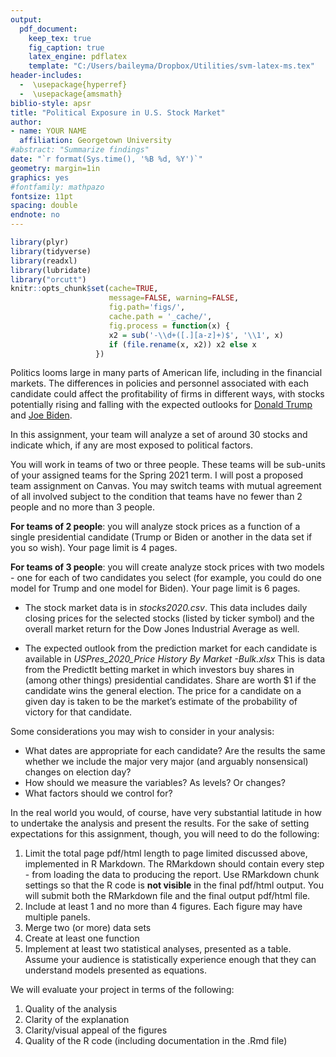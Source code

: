 ---
output: 
  pdf_document:
    keep_tex: true
    fig_caption: true
    latex_engine: pdflatex
    template: "C:/Users/baileyma/Dropbox/Utilities/svm-latex-ms.tex"
header-includes:
  -  \usepackage{hyperref}
  -  \usepackage{amsmath}
biblio-style: apsr
title: "Political Exposure in U.S. Stock Market"
author:
- name: YOUR NAME
  affiliation: Georgetown University
#abstract: "Summarize findings"
date: "`r format(Sys.time(), '%B %d, %Y')`"
geometry: margin=1in
graphics: yes
#fontfamily: mathpazo
fontsize: 11pt
spacing: double
endnote: no
---

```{r setup, include=FALSE}
library(plyr)
library(tidyverse)
library(readxl)
library(lubridate)
library("orcutt")
knitr::opts_chunk$set(cache=TRUE,
                      message=FALSE, warning=FALSE,
                      fig.path='figs/',
                      cache.path = '_cache/',
                      fig.process = function(x) {
                      x2 = sub('-\\d+([.][a-z]+)$', '\\1', x)
                      if (file.rename(x, x2)) x2 else x
                   })
```

\vspace{0.5 in}

Politics looms large in many parts of American life, including in the financial markets.  The differences in policies and personnel associated with each candidate could affect the profitability of firms in different ways, with stocks potentially rising and falling with the expected outlooks for [Donald Trump](https://www.kiplinger.com/investing/stocks/stocks-to-buy/601637/best-stocks-to-buy-president-donald-trump-re-election) and [Joe Biden](https://www.kiplinger.com/investing/stocks/stocks-to-buy/601691/best-stocks-to-buy-for-the-joe-biden-presidency).

In this assignment, your team will analyze a set of around 30 stocks and indicate which, if any are most exposed to political factors.

You will work in teams of two or three people.  These teams will be sub-units of your assigned teams for the Spring 2021 term.  I will post a proposed team assignment on Canvas.  You may switch teams with mutual agreement of all involved subject to the condition that teams have no fewer than 2 people and no more than 3 people.

**For teams of 2 people**: you will analyze stock prices as a function of a single presidential candidate (Trump or Biden or another in the data set if you so wish). Your page limit is 4 pages.

**For teams of 3 people**: you will create analyze stock prices with two models - one for each of two candidates you select (for example, you could do one model for Trump and one model for Biden). Your page limit is 6 pages.

- The stock market data is in _stocks2020.csv_. This data includes daily closing prices for the selected stocks (listed by ticker symbol) and the overall market return for the Dow Jones Industrial Average as well.

- The expected outlook from the prediction market for each candidate is available in _USPres_2020_Price History By Market -Bulk.xlsx_ This is data from the PredictIt betting market in which investors buy shares in (among other things) presidential candidates.  Share are worth \$1 if the candidate wins the general election.  The price for a candidate on a given day is taken to be the market's estimate of the probability of victory for that candidate.

Some considerations you may wish to consider in your analysis:

- What dates are appropriate for each candidate? Are the results the same whether we include the major very major (and arguably nonsensical) changes on election day?
- How should we measure the variables? As levels? Or changes?
- What factors should we control for?

In the real world you would, of course, have very substantial latitude in how to undertake the analysis and present the results.  For the sake of setting expectations for this assignment, though, you will need to do the following:

1. Limit the total page pdf/html length to page limited discussed above, implemented in R Markdown. The RMarkdown should contain every step - from loading the data to producing the report.  Use RMarkdown chunk settings so that the R code is **not visible** in the final pdf/html output. You will submit both the RMarkdown file and the final output pdf/html file.
1. Include at least 1 and no more than 4 figures.  Each figure may have multiple panels.
1. Merge two (or more) data sets
1. Create at least one function
1. Implement at least two statistical analyses, presented as a table. Assume your audience is statistically experience enough that they can understand models presented as equations. 

We will evaluate your project in terms of the following:

1. Quality of the analysis
1. Clarity of the explanation
1. Clarity/visual appeal of the figures
1. Quality of the R code (including documentation in the .Rmd file)

